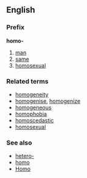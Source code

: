 ==English==
===Prefix===
'''homo-'''

#[[man]]
#[[same]]
#[[homosexual]]

===Related terms===
*[[homogeneity]]
*[[homogenise]], [[homogenize]]
*[[homogeneous]]
*[[homophobia]]
*[[homoscedastic]]
*[[homosexual]]

===See also===
*[[hetero-]]
*[[homo]]
*[[Homo]]